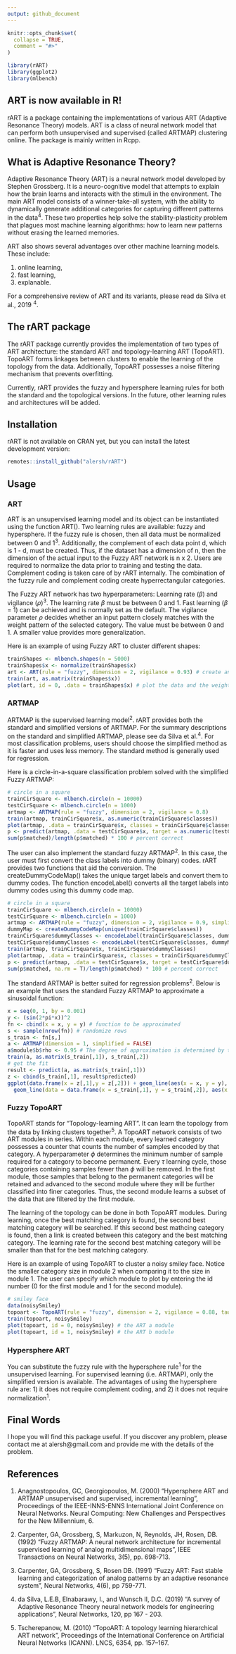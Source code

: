 ```yaml
---
output: github_document
---
```



```r
knitr::opts_chunk$set(
  collapse = TRUE,
  comment = "#>"
)

library(rART)
library(ggplot2)
library(mlbench)
```

## ART is now available in R!

rART is a package containing the implementations of various ART (Adaptive Resonance Theory) models. ART is a class of neural network model that can perform both unsupervised and supervised (called ARTMAP) clustering online. The package is mainly written in Rcpp.


## What is Adaptive Resonance Theory?

Adaptive Resonance Theory (ART) is a neural network model developed by Stephen Grossberg. It is a neuro-cognitive model that attempts to explain how the brain learns and interacts with the stimuli in the environment. The main ART model consists of a winner-take-all system, with the ability to dynamically generate additional categories for capturing different patterns in the data^4^. These two properties help solve the stability-plasticity problem that plagues most machine learning algorithms: how to learn new patterns without erasing the learned memories.

ART also shows several advantages over other machine learning models. These include:

1. online learning, 
2. fast learning,
3. explanable.

For a comprehensive review of ART and its variants, please read da Silva et al., 2019 ^4^.


## The rART package

The rART package currently provides the implementation of two types of ART architecture: the standard ART and topology-learning ART (TopoART). TopoART forms linkages between clusters to enable the learning of the topology from the data. Additionally, TopoART possesses a noise filtering mechanism that prevents overfitting.

Currently, rART provides the fuzzy and hypersphere learning rules for both the standard and the topological versions. In the future, other learning rules and architectures will be added.


## Installation

rART is not available on CRAN yet, but you can install the latest development version:

```r
remotes::install_github("alersh/rART")
```


## Usage

### ART

ART is an unsupervised learning model and its object can be instantiated using the function ART(). Two learning rules are available: fuzzy and hypersphere. If the fuzzy rule is chosen, then all data must be normalized between 0 and 1^3^. Additionally, the complement of each data point d, which is 1 - d, must be created. Thus, if the dataset has a dimension of n, then the dimension of the actual input to the Fuzzy ART network is n x 2. Users are required to normalize the data prior to training and testing the data. Complement coding is taken care of by rART internally. The combination of the fuzzy rule and complement coding create hyperrectangular categories. 

The Fuzzy ART network has two hyperparameters: Learning rate ($\beta$) and vigilance ($\rho$)^3^. The learning rate $\beta$ must be between 0 and 1. Fast learning ($\beta$ = 1) can be achieved and is normally set as the default. The vigilance parameter $\rho$ decides whether an input pattern closely matches with the weight pattern of the selected category. The value must be between 0 and 1. A smaller value provides more generalization. 

Here is an example of using Fuzzy ART to cluster different shapes:

```r
trainShapes <- mlbench.shapes(n = 5000)
trainShapes$x <- normalize(trainShapes$x)
art <- ART(rule = "fuzzy", dimension = 2, vigilance = 0.93) # create an ART object
train(art, as.matrix(trainShapes$x)) 
plot(art, id = 0, .data = trainShapes$x) # plot the data and the weights.
```

### ARTMAP

ARTMAP is the supervised learning model^2^. rART provides both the standard and simplified versions of ARTMAP. For the summary descriptions on the standard and simplified ARTMAP, please see da Silva et al.^4^. For most classification problems, users should choose the simplified method as it is faster and uses less memory. The standard method is generally used for regression.

Here is a circle-in-a-square classification problem solved with the simplified Fuzzy ARTMAP:


```r
# circle in a square
trainCirSquare <- mlbench.circle(n = 10000)
testCirSquare <- mlbench.circle(n = 1000)
artmap <- ARTMAP(rule = "fuzzy", dimension = 2, vigilance = 0.8)
train(artmap, trainCirSquare$x, as.numeric(trainCirSquare$classes))
plot(artmap, .data = trainCirSquare$x, classes = trainCirSquare$classes) # create the 2 dimensional plot of the data and the weights
p <- predict(artmap, .data = testCirSquare$x, target = as.numeric(testCirSquare$classes))
sum(p$matched)/length(p$matched) * 100 # percent correct
```

The user can also implement the standard fuzzy ARTMAP^2^. In this case, the user must first convert the class labels into dummy (binary) codes. rART provides two functions that aid the conversion. The createDummyCodeMap() takes the unique target labels and convert them to dummy codes. The function encodeLabel() converts all the target labels into dummy codes using this dummy code map. 

```r
# circle in a square
trainCirSquare <- mlbench.circle(n = 10000)
testCirSquare <- mlbench.circle(n = 1000)
artmap <- ARTMAP(rule = "fuzzy", dimension = 2, vigilance = 0.9, simplified = FALSE)
dummyMap <- createDummyCodeMap(unique(trainCirSquare$classes))
trainCirSquare$dummyClasses <- encodeLabel(trainCirSquare$classes, dummyMap)
testCirSquare$dummyClasses <- encodeLabel(testCirSquare$classes, dummyMap)
train(artmap, trainCirSquare$x, trainCirSquare$dummyClasses)
plot(artmap, .data = trainCirSquare$x, classes = trainCirSquare$dummyClasses, dummyCodeMap = dummyMap) # create the 2 dimensional plot of the data and the weights
p <- predict(artmap, .data = testCirSquare$x, target = testCirSquare$dummyClasses)
sum(p$matched, na.rm = T)/length(p$matched) * 100 # percent correct
```

The standard ARTMAP is better suited for regression problems^2^. Below is an example that uses the standard Fuzzy ARTMAP to approximate a sinusoidal function:

```r
x = seq(0, 1, by = 0.001)
y <- (sin(2*pi*x))^2
fn <- cbind(x = x, y = y) # function to be approximated
s <- sample(nrow(fn)) # randomize rows
s_train <- fn[s,]
a <- ARTMAP(dimension = 1, simplified = FALSE)
a$module$b$rho <- 0.95 # The degree of approximation is determined by the vigilance parameter in ART b.
train(a, as.matrix(s_train[,1]), s_train[,2])
# get the fit
result <- predict(a, as.matrix(s_train[,1])) 
z <- cbind(s_train[,1], result$predicted)
ggplot(data.frame(x = z[,1],y = z[,2])) + geom_line(aes(x = x, y = y), color = "red") +
  geom_line(data = data.frame(x = s_train[,1], y = s_train[,2]), aes(x = x,y = y))

```

### Fuzzy TopoART

TopoART stands for "Topology-learning ART". It can learn the topology from the data by linking clusters together^5^. A TopoART network consists of two ART modules in series. Within each module, every learned category possesses a counter that counts the number of samples encoded by that category. A hyperparameter $\phi$ determines the minimum number of sample required for a category to become permanent. Every $\tau$ learning cycle, those categories containing samples fewer than $\phi$ will be removed. In the first module, those samples that belong to the permanent categories will be retained and advanced to the second module where they will be further classified into finer categories. Thus, the second module learns a subset of the data that are filtered by the first module. 

The learning of the topology can be done in both TopoART modules. During learning, once the best matching category is found, the second best matching category will be searched. If this second best mathcing category is found, then a link is created between this category and the best matching category. The learning rate for the second best matching category will be smaller than that for the best matching category.

Here is an example of using TopoART to cluster a noisy smiley face. Notice the smaller category size in module 2 when comparing it to the size in module 1. The user can specify which module to plot by entering the id number (0 for the first module and 1 for the second module).

```r
# smiley face
data(noisySmiley)
topoart <- TopoART(rule = "fuzzy", dimension = 2, vigilance = 0.88, tau = 200, phi = 5)
train(topoart, noisySmiley)
plot(topoart, id = 0, noisySmiley) # the ART a module
plot(topoart, id = 1, noisySmiley) # the ART b module
```

### Hypersphere ART

You can substitute the fuzzy rule with the hypersphere rule^1^ for the unsupervised learning. For supervised learning (i.e. ARTMAP), only the simplified version is available. The advantages of using the hypersphere rule are: 1) it does not require complement coding, and 2) it does not require normalization^1^.


## Final Words

I hope you will find this package useful. If you discover any problem, please contact me at alersh@gmail.com and provide me with the details of the problem. 



## References

1. Anagnostopoulos, GC, Georgiopoulos, M. (2000) "Hypersphere ART and ARTMAP unsupervised and supervised, incremental learning", Proceedings of the IEEE-INNS-ENNS International Joint Conference on Neural Networks. Neural Computing: New Challenges and Perspectives for the New Millennium, 6.

2. Carpenter, GA, Grossberg, S, Markuzon, N, Reynolds, JH, Rosen, DB. (1992) "Fuzzy ARTMAP: A neural network architecture for incremental supervised learning of analog multidimensional maps", IEEE Transactions on Neural Networks, 3(5), pp. 698-713.

3. Carpenter, GA, Grossberg, S, Rosen DB. (1991) "Fuzzy ART: Fast stable learning and categorization of analog patterns by an adaptive resonance system", Neural Networks, 4(6), pp 759-771.

4. da Silva, L.E.B, Elnabarawy, I., and Wunsch II, D.C. (2019) "A survey of Adaptive Resonance Theory neural network models for engineering applications", Neural Networks, 120, pp 167 - 203.

5. Tscherepanow, M. (2010) "TopoART: A topology learning hierarchical ART network", Proceedings of the International Conference on Artificial Neural Networks (ICANN). LNCS, 6354, pp. 157–167.
